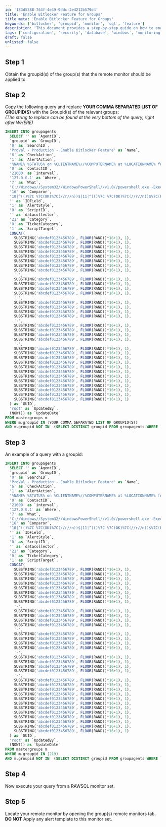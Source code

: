 ```yaml
---
id: '183d5388-764f-4e39-9ddc-2e4212b579e4'
title: 'Enable Bitlocker Feature for Groups'
title_meta: 'Enable Bitlocker Feature for Groups'
keywords: ['bitlocker', 'groupid', 'monitor', 'sql', 'feature']
description: 'This document provides a step-by-step guide on how to enable the Bitlocker feature for specific groups using SQL queries in ConnectWise Automate. It includes instructions on obtaining group IDs, modifying the SQL query, and executing it to apply the remote monitor settings.'
tags: ['configuration', 'security', 'database', 'windows', 'monitoring']
draft: false
unlisted: false
---
```

## Step 1
Obtain the groupid(s) of the group(s) that the remote monitor should be applied to.

## Step 2
Copy the following query and replace **YOUR COMMA SEPARATED LIST OF GROUPID(S)** with the Groupid(s) of the relevant groups:  
*(The string to replace can be found at the very bottom of the query, right after WHERE)*

```sql
INSERT INTO groupagents 
  SELECT '' as `AgentID`,
  `groupid` as `GroupID`,
  '0' as `SearchID`,
  'ProVal - Production - Enable Bitlocker Feature' as `Name`,
  '6' as `CheckAction`,
  '1' as `AlertAction`,
  '%NAME% %STATUS% on %CLIENTNAME%//%COMPUTERNAME% at %LOCATIONNAME% for %FIELDNAME% result %RESULT%.!!!%NAME% %STATUS% on %CLIENTNAME%//%COMPUTERNAME% at %LOCATIONNAME% for %FIELDNAME% result %RESULT%.' as `AlertMessage`,
  '0' as `ContactID`,
  '21600' as `interval`,
  '127.0.0.1' as `Where`,
  '7' as `What`,
  'C://Windows//System32//WindowsPowerShell//v1.0//powershell.exe -ExecutionPolicy Bypass -Command "$RS=/'RSAT-Feature-Tools-BitLocker/',/'RSAT-Feature-Tools-BitLocker-RemoteAdminTool/',/'RSAT-Feature-Tools-BitLocker-BdeAducExt/';Foreach($r in $RS){if (((Get-WindowsFeature -Name $r).InstallState) -ne /'Installed/') {try{Install-WindowsFeature -Name $r -erroraction Stop 3>&1 1>$null}catch{return /'Failed/'}}}"' as `DataOut`,
  '16' as `Comparor`,
  '10|^(()%7C %7C(OK)%7C(//r//n))$|11|^(()%7C %7C(OK)%7C(//r//n))$%7C(Failed)|10|Failed' as `DataIn`,
  '' as `IDField`,
  '1' as `AlertStyle`,
  '0' as `ScriptID`,
  '' as `datacollector`,
  '21' as `Category`,
  '0' as `TicketCategory`,
  '1' as `ScriptTarget`,
  CONCAT(
    SUBSTRING('abcdef0123456789', FLOOR(RAND()*16+1), 1),
    SUBSTRING('abcdef0123456789', FLOOR(RAND()*16+1), 1),
    SUBSTRING('abcdef0123456789', FLOOR(RAND()*16+1), 1),
    SUBSTRING('abcdef0123456789', FLOOR(RAND()*16+1), 1),
    SUBSTRING('abcdef0123456789', FLOOR(RAND()*16+1), 1),
    SUBSTRING('abcdef0123456789', FLOOR(RAND()*16+1), 1),
    SUBSTRING('abcdef0123456789', FLOOR(RAND()*16+1), 1),
    SUBSTRING('abcdef0123456789', FLOOR(RAND()*16+1), 1),
    '-',
    SUBSTRING('abcdef0123456789', FLOOR(RAND()*16+1), 1),
    SUBSTRING('abcdef0123456789', FLOOR(RAND()*16+1), 1),
    SUBSTRING('abcdef0123456789', FLOOR(RAND()*16+1), 1),
    SUBSTRING('abcdef0123456789', FLOOR(RAND()*16+1), 1),
    '-',
    SUBSTRING('abcdef0123456789', FLOOR(RAND()*16+1), 1),
    SUBSTRING('abcdef0123456789', FLOOR(RAND()*16+1), 1),
    SUBSTRING('abcdef0123456789', FLOOR(RAND()*16+1), 1),
    SUBSTRING('abcdef0123456789', FLOOR(RAND()*16+1), 1),
    '-',
    SUBSTRING('abcdef0123456789', FLOOR(RAND()*16+1), 1),
    SUBSTRING('abcdef0123456789', FLOOR(RAND()*16+1), 1),
    SUBSTRING('abcdef0123456789', FLOOR(RAND()*16+1), 1),
    SUBSTRING('abcdef0123456789', FLOOR(RAND()*16+1), 1),
    '-',
    SUBSTRING('abcdef0123456789', FLOOR(RAND()*16+1), 1),
    SUBSTRING('abcdef0123456789', FLOOR(RAND()*16+1), 1),
    SUBSTRING('abcdef0123456789', FLOOR(RAND()*16+1), 1),
    SUBSTRING('abcdef0123456789', FLOOR(RAND()*16+1), 1),
    SUBSTRING('abcdef0123456789', FLOOR(RAND()*16+1), 1),
    SUBSTRING('abcdef0123456789', FLOOR(RAND()*16+1), 1),
    SUBSTRING('abcdef0123456789', FLOOR(RAND()*16+1), 1),
    SUBSTRING('abcdef0123456789', FLOOR(RAND()*16+1), 1),
    SUBSTRING('abcdef0123456789', FLOOR(RAND()*16+1), 1),
    SUBSTRING('abcdef0123456789', FLOOR(RAND()*16+1), 1),
    SUBSTRING('abcdef0123456789', FLOOR(RAND()*16+1), 1),
    SUBSTRING('abcdef0123456789', FLOOR(RAND()*16+1), 1)
  ) as `GUID`,
  'root' as `UpdatedBy`,
  (NOW()) as `UpdateDate`
FROM mastergroups m
WHERE m.groupid IN (YOUR COMMA SEPARATED LIST OF GROUPID(S))
AND m.groupid NOT IN  (SELECT DISTINCT groupid FROM groupagents WHERE `Name` = 'ProVal - Production - Enable Bitlocker Feature')
```

## Step 3
An example of a query with a groupid:

```sql
INSERT INTO groupagents 
  SELECT '' as `AgentID`,
  `groupid` as `GroupID`,
  '0' as `SearchID`,
  'ProVal - Production - Enable Bitlocker Feature' as `Name`,
  '6' as `CheckAction`,
  '1' as `AlertAction`,
  '%NAME% %STATUS% on %CLIENTNAME%//%COMPUTERNAME% at %LOCATIONNAME% for %FIELDNAME% result %RESULT%.!!!%NAME% %STATUS% on %CLIENTNAME%//%COMPUTERNAME% at %LOCATIONNAME% for %FIELDNAME% result %RESULT%.' as `AlertMessage`,
  '0' as `ContactID`,
  '21600' as `interval`,
  '127.0.0.1' as `Where`,
  '7' as `What`,
  'C://Windows//System32//WindowsPowerShell//v1.0//powershell.exe -ExecutionPolicy Bypass -Command "$RS=/'RSAT-Feature-Tools-BitLocker/',/'RSAT-Feature-Tools-BitLocker-RemoteAdminTool/',/'RSAT-Feature-Tools-BitLocker-BdeAducExt/';Foreach($r in $RS){if (((Get-WindowsFeature -Name $r).InstallState) -ne /'Installed/') {try{Install-WindowsFeature -Name $r -erroraction Stop 3>&1 1>$null}catch{return /'Failed/'}}}"' as `DataOut`,
  '16' as `Comparor`,
  '10|^(()%7C %7C(OK)%7C(//r//n))$|11|^(()%7C %7C(OK)%7C(//r//n))$%7C(Failed)|10|Failed' as `DataIn`,
  '' as `IDField`,
  '1' as `AlertStyle`,
  '0' as `ScriptID`,
  '' as `datacollector`,
  '21' as `Category`,
  '0' as `TicketCategory`,
  '1' as `ScriptTarget`,
  CONCAT(
    SUBSTRING('abcdef0123456789', FLOOR(RAND()*16+1), 1),
    SUBSTRING('abcdef0123456789', FLOOR(RAND()*16+1), 1),
    SUBSTRING('abcdef0123456789', FLOOR(RAND()*16+1), 1),
    SUBSTRING('abcdef0123456789', FLOOR(RAND()*16+1), 1),
    SUBSTRING('abcdef0123456789', FLOOR(RAND()*16+1), 1),
    SUBSTRING('abcdef0123456789', FLOOR(RAND()*16+1), 1),
    SUBSTRING('abcdef0123456789', FLOOR(RAND()*16+1), 1),
    SUBSTRING('abcdef0123456789', FLOOR(RAND()*16+1), 1),
    '-',
    SUBSTRING('abcdef0123456789', FLOOR(RAND()*16+1), 1),
    SUBSTRING('abcdef0123456789', FLOOR(RAND()*16+1), 1),
    SUBSTRING('abcdef0123456789', FLOOR(RAND()*16+1), 1),
    SUBSTRING('abcdef0123456789', FLOOR(RAND()*16+1), 1),
    '-',
    SUBSTRING('abcdef0123456789', FLOOR(RAND()*16+1), 1),
    SUBSTRING('abcdef0123456789', FLOOR(RAND()*16+1), 1),
    SUBSTRING('abcdef0123456789', FLOOR(RAND()*16+1), 1),
    SUBSTRING('abcdef0123456789', FLOOR(RAND()*16+1), 1),
    '-',
    SUBSTRING('abcdef0123456789', FLOOR(RAND()*16+1), 1),
    SUBSTRING('abcdef0123456789', FLOOR(RAND()*16+1), 1),
    SUBSTRING('abcdef0123456789', FLOOR(RAND()*16+1), 1),
    SUBSTRING('abcdef0123456789', FLOOR(RAND()*16+1), 1),
    '-',
    SUBSTRING('abcdef0123456789', FLOOR(RAND()*16+1), 1),
    SUBSTRING('abcdef0123456789', FLOOR(RAND()*16+1), 1),
    SUBSTRING('abcdef0123456789', FLOOR(RAND()*16+1), 1),
    SUBSTRING('abcdef0123456789', FLOOR(RAND()*16+1), 1),
    SUBSTRING('abcdef0123456789', FLOOR(RAND()*16+1), 1),
    SUBSTRING('abcdef0123456789', FLOOR(RAND()*16+1), 1),
    SUBSTRING('abcdef0123456789', FLOOR(RAND()*16+1), 1),
    SUBSTRING('abcdef0123456789', FLOOR(RAND()*16+1), 1),
    SUBSTRING('abcdef0123456789', FLOOR(RAND()*16+1), 1),
    SUBSTRING('abcdef0123456789', FLOOR(RAND()*16+1), 1),
    SUBSTRING('abcdef0123456789', FLOOR(RAND()*16+1), 1),
    SUBSTRING('abcdef0123456789', FLOOR(RAND()*16+1), 1)
  ) as `GUID`,
  'root' as `UpdatedBy`,
  (NOW()) as `UpdateDate`
FROM mastergroups m
WHERE m.groupid IN (219)
AND m.groupid NOT IN  (SELECT DISTINCT groupid FROM groupagents WHERE `Name` = 'ProVal - Production - Enable Bitlocker Feature')
```

## Step 4
Now execute your query from a RAWSQL monitor set.

## Step 5
Locate your remote monitor by opening the group(s) remote monitors tab.  
**DO NOT** Apply any alert template to this monitor set.












